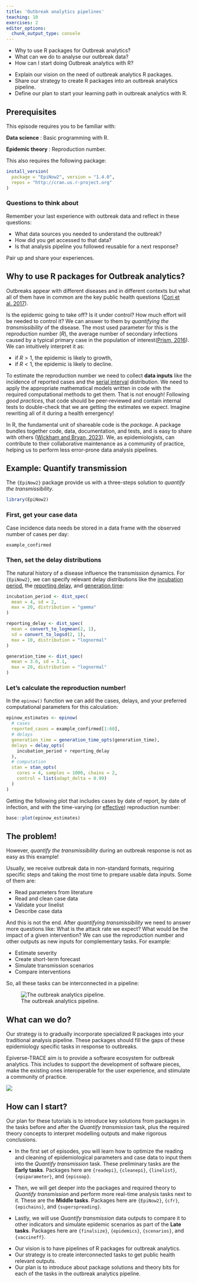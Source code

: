 ```yaml
---
title: 'Outbreak analytics pipelines'
teaching: 10
exercises: 2
editor_options: 
  chunk_output_type: console
---
```


:::::::::::::::::::::::::::::::::::::: questions 

- Why to use R packages for Outbreak analytics?
- What can we do to analyse our outbreak data?
- How can I start doing Outbreak analytics with R?

::::::::::::::::::::::::::::::::::::::::::::::::

::::::::::::::::::::::::::::::::::::: objectives

- Explain our vision on the need of outbreak analytics R packages. 
- Share our strategy to create R packages into an outbreak analytics pipeline.
- Define our plan to start your learning path in outbreak analytics with R.

::::::::::::::::::::::::::::::::::::::::::::::::

::::::::::::::::::::::::::::::::::::: prereq

## Prerequisites

This episode requires you to be familiar with:

**Data science** : Basic programming with R.

**Epidemic theory** : Reproduction number.

This also requires the following package:

```r
install_version(
  package = "EpiNow2", version = "1.4.0", 
  repos = "http://cran.us.r-project.org"
)
```

:::::::::::::::::::::::::::::::::

::::::::::::::::::::::::::::::::: discussion

### Questions to think about

Remember your last experience with outbreak data and reflect in these questions:

- What data sources you needed to understand the outbreak?
- How did you get accessed to that data?
- Is that analysis pipeline you followed reusable for a next response?

Pair up and share your experiences.

:::::::::::::::::::::::::::::::::::::::::::


## Why to use R packages for Outbreak analytics?

Outbreaks appear with different diseases and in different contexts but what all of them have in common are the key public health questions ([Cori et al. 2017](https://royalsocietypublishing.org/doi/10.1098/rstb.2016.0371#d1e605)).

Is the epidemic going to take off? Is it under control? How much effort will be needed to control it? We can answer to them by _quantifying the transmissibility_ of the disease. The most used parameter for this is the reproduction number ($R$), the average number of secondary infections caused by a typical primary case in the population
of interest([Prism, 2016](http://prism.edu.au/publications/prism-modeling-guideline/)). We can intuitively interpret it as: 

- if $R>1$, the epidemic is likely to growth,
- if $R<1$, the epidemic is likely to decline.

To estimate the reproduction number we need to collect __data inputs__ like the incidence of reported cases and the [serial interval](../learners/reference.md#serialinterval) distribution. We need to apply the appropriate mathematical models written in code with the required computational methods to get them. That is not enough! Following _good practices_, that code should be peer-reviewed and contain internal tests to double-check that we are getting the estimates we expect. Imagine rewriting all of it during a health emergency!

In R, the fundamental unit of shareable code is the _package_. A package bundles together code, data, documentation, and tests, and is easy to share with others ([Wickham and Bryan, 2023](https://r-pkgs.org/introduction.html)). We, as epidemiologists, can contribute to their collaborative maintenance as a community of practice, helping us to perform less error-prone data analysis pipelines.

## Example: Quantify transmission

The `{EpiNow2}` package provide us with a three-steps solution to _quantify the transmissibility_.

```r
library(EpiNow2)
```

### First, get your case data

Case incidence data needs be stored in a data frame with the observed number of cases per day:

```r
example_confirmed
```

### Then, set the delay distributions

The natural history of a disease influence the transmission dynamics. For `{EpiNow2}`, we can specify relevant delay distributions like the [incubation period](../learners/reference.md#incubation), the [reporting delay](../learners/reference.md#reportingdelay), and [generation time](../learners/reference.md#generationtime):

```r
incubation_period <- dist_spec(
  mean = 4, sd = 2,
  max = 20, distribution = "gamma"
)

reporting_delay <- dist_spec(
  mean = convert_to_logmean(2, 1), 
  sd = convert_to_logsd(2, 1),
  max = 10, distribution = "lognormal"
)

generation_time <- dist_spec(
  mean = 3.6, sd = 3.1,
  max = 20, distribution = "lognormal"
)
```

### Let's calculate the reproduction number!

In the `epinow()` function we can add the cases, delays, and your preferred computational parameters for this calculation:

```r
epinow_estimates <- epinow(
  # cases
  reported_cases = example_confirmed[1:60],
  # delays
  generation_time = generation_time_opts(generation_time),
  delays = delay_opts(
    incubation_period + reporting_delay
  ),
  # computation
  stan = stan_opts(
    cores = 4, samples = 1000, chains = 2,
    control = list(adapt_delta = 0.99)
  )
)
```

Getting the following plot that includes cases by date of report, by date of infection, and with the time-varying (or [effective](../learners/reference.md#effectiverepro)) reproduction number:

```r
base::plot(epinow_estimates)
```

## The problem!

However, _quantify the transmissibility_ during an outbreak response is not as easy as this example!

Usually, we receive outbreak data in non-standard formats, requiring specific steps and taking the most time to prepare usable data inputs. Some of them are:

- Read parameters from literature
- Read and clean case data
- Validate your linelist
- Describe case data

And this is not the end. After _quantifying transmissibility_ we need to answer more questions like: What is the attack rate we expect? What would be the impact of a given intervention? We can use the reproduction number and other outputs as new inputs for complementary tasks. For example:

- Estimate severity
- Create short-term forecast
- Simulate transmission scenarios
- Compare interventions

So, all these tasks can be interconnected in a pipeline:

![The outbreak analytics pipeline.](https://epiverse-trace.github.io/task_pipeline-minimal.svg)

## What can we do?

Our strategy is to gradually incorporate specialized R packages into your traditional analysis pipeline. These packages should fill the gaps of these epidemiology specific tasks in response to outbreaks. 

Epiverse-TRACE aim is to provide a software ecosystem for outbreak analytics. This includes to support the development of software pieces, make the existing ones interoperable for the user experience, and stimulate a community of practice.

![](fig/pkgs-hexlogos.png)

## How can I start?

Our plan for these tutorials is to introduce key solutions from packages in the tasks before and after the _Quantify transmission_ task, plus the required theory concepts to interpret modelling outputs and make rigorous conclusions.

- In the first set of episodes, you will learn how to optimize the reading and cleaning of epidemiological parameters and case data to input them into the _Quantify transmission_ task. These preliminary tasks are the __Early tasks__. Packages here are `{readepi}`, `{cleanepi}`, `{linelist}`, `{epiparameter}`, and `{episoap}`.

- Then, we will get deeper into the packages and required theory to _Quantify transmission_ and perform more real-time analysis tasks next to it. These are the __Middle tasks__. Packages here are `{EpiNow2}`, `{cfr}`, `{epichains}`, and `{superspreading}`.

- Lastly, we will use _Quantify transmission_ data outputs to compare it to other indicators and simulate epidemic scenarios as part of the __Late tasks__. Packages here are `{finalsize}`, `{epidemics}`, `{scenarios}`, and `{vaccineff}`.


::::::::::::::::::::::::::::::::::::: keypoints 

- Our vision is to have pipelines of R packages for outbreak analytics.
- Our strategy is to create interconnected tasks to get public health relevant outputs.
- Our plan is to introduce about package solutions and theory bits for each of the tasks in the outbreak analytics pipeline.

::::::::::::::::::::::::::::::::::::::::::::::::

